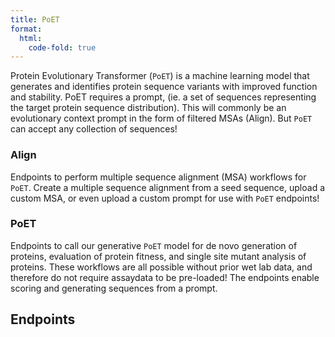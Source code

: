 ```yaml
---
title: PoET
format:
  html:
    code-fold: true
---
```


Protein Evolutionary Transformer (`PoET`) is a machine learning model that generates and identifies protein sequence variants with improved function and stability. PoET requires a prompt, (ie. a set of sequences representing the target protein sequence distribution). This will commonly be an evolutionary context prompt in the form of filtered MSAs (Align). But `PoET` can accept any collection of sequences!

### Align
Endpoints to perform multiple sequence alignment (MSA) workflows for `PoET`. Create a multiple sequence alignment from a seed sequence, upload a custom MSA, or even upload a custom prompt for use with `PoET` endpoints!

### PoET

Endpoints to call our generative `PoET` model for de novo generation of proteins, evaluation of protein fitness, and single site mutant analysis of proteins. These workflows are all possible without prior wet lab data, and therefore do not require assaydata to be pre-loaded! The endpoints enable scoring and generating sequences from a prompt. 

## Endpoints


```{=html}
  <script src="https://unpkg.com/swagger-ui-dist@5.1/swagger-ui-bundle.js"></script>
  <script type="module">
    import getSwaggerJson from './utils/getSwaggerJson.js';
    import addSwaggerEndpointsToTOC from './utils/addSwaggerEndpointsToTOC.js';
    window.onload = async function() {
      // get swagerSpecs manipulated 
      const swagerSpecs = await getSwaggerJson('poet');
      
      const ui = SwaggerUIBundle({
        spec: swagerSpecs,
        dom_id: "#swagger-ui",
        config: {
          deepLinking: true,
          tagsSorter: "alpha",
          docExpansion: "list",
        },
        requestInterceptor: (request) => {
          const requestPath = request.url.split('/').slice(3).join('/')
          if (!request.url.includes("openapi.json")) {
            request.url = "https://dev.api.openprotein.ai/" + requestPath
          }
          return request;
        },
      })
      addSwaggerEndpointsToTOC(2);
    };
  </script>
  <link rel="stylesheet" href="css/swagger-ui.css">
  <div id="swagger-ui"></div>
```
